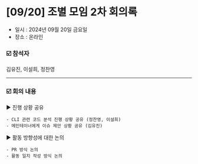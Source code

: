 # [09/20] 조별 모임 2차 회의록

- 일시 : 2024년 09월 20일 금요일
- 장소 : 온라인

### ☑️ 참석자

김유진, 이설희, 정찬영

---

### ☑️ 회의 내용

▶️ 진행 상황 공유

    - CLI 관련 코드 분석 진행 상황 공유 (정찬영, 이설희)
    - 메인테이너에게 이슈 제안 상황 공유 (김유진)

▶️ 활동 방향성에 대한 논의

    - PR 방식 논의
    - 활동 일지 작성 방식 논의
